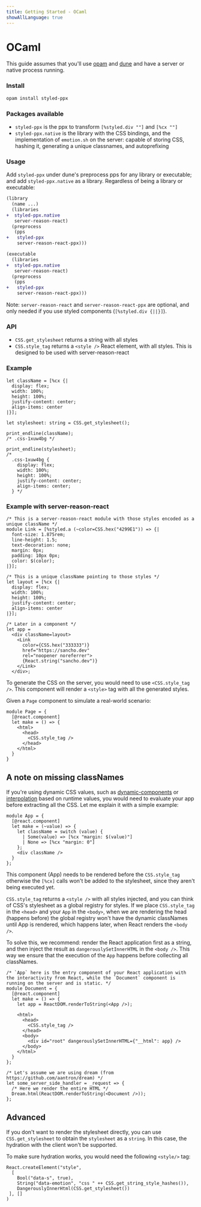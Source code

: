 ```yaml
---
title: Getting Started - OCaml
showAllLanguage: true
---
```



# OCaml

This guide assumes that you'll use [opam](https://github.com/ocaml/opam) and [dune](https://github.com/ocaml/dune) and have a server or native process running.

### Install

```bash
opam install styled-ppx
```

### Packages available

- `styled-ppx` is the ppx to transform `[%styled.div ""]` and `[%cx ""]`
- `styled-ppx.native` is the library with the CSS bindings, and the implementation of `emotion.sh` on the server: capable of storing CSS, hashing it, generating a unique classnames, and autoprefixing

### Usage

Add `styled-ppx` under dune's preprocess pps for any library or executable; and add `styled-ppx.native` as a library. Regardless of being a library or executable:

```diff
(library
  (name ...)
  (libraries
+  styled-ppx.native
   server-reason-react)
  (preprocess
   (pps
+   styled-ppx
    server-reason-react-ppx)))
```

```diff
(executable
  (libraries
+  styled-ppx.native
   server-reason-react)
  (preprocess
   (pps
+   styled-ppx
    server-reason-react-ppx)))
```

Note: `server-reason-react` and `server-reason-react-ppx` are optional, and only needed if you use styled components (`[%styled.div {||}]`).

### API

- `CSS.get_stylesheet` returns a string with all styles
- `CSS.style_tag` returns a `<style />` React element, with all styles. This is designed to be used with server-reason-react

### Example

```reason
let className = [%cx {|
  display: flex;
  width: 100%;
  height: 100%;
  justify-content: center;
  align-items: center
|}];

let stylesheet: string = CSS.get_stylesheet();

print_endline(className);
/* .css-1xuw4bg */

print_endline(stylesheet);
/*
  .css-1xuw4bg {
    display: flex;
    width: 100%;
    height: 100%;
    justify-content: center;
    align-items: center;
  } */
```

### Example with server-reason-react

```reason
/* This is a server-reason-react module with those styles encoded as a unique className */
module Link = [%styled.a (~color=CSS.hex("4299E1")) => {|
  font-size: 1.875rem;
  line-height: 1.5;
  text-decoration: none;
  margin: 0px;
  padding: 10px 0px;
  color: $(color);
|}];

/* This is a unique className pointing to those styles */
let layout = [%cx {|
  display: flex;
  width: 100%;
  height: 100%;
  justify-content: center;
  align-items: center
|}];

/* Later in a component */
let app =
  <div className=layout>
    <Link
      color={CSS.hex("333333")}
      href="https://sancho.dev"
      rel="noopener noreferrer">
      {React.string("sancho.dev")}
    </Link>
  </div>;
```

To generate the CSS on the server, you would need to use `<CSS.style_tag />`. This component will render a `<style>` tag with all the generated styles.

Given a `Page` component to simulate a real-world scenario:

```reason
module Page = {
  [@react.component]
  let make = () => {
    <html>
      <head>
        <CSS.style_tag />
      </head>
    </html>
  }
}
```

## A note on missing classNames

If you're using dynamic CSS values, such as [dynamic-components](../reference/dynamic-components) or [interpolation](../reference/interpolation) based on runtime values, you would need to evaluate your app before extracting all the CSS. Let me explain it with a simple example:

```reason
module App = {
  [@react.component]
  let make = (~value) => {
    let className = switch (value) {
      | Some(value) => [%cx "margin: $(value)"]
      | None => [%cx "margin: 0"]
    };
    <div className />
  }
};
```

This component (App) needs to be rendered before the `CSS.style_tag` otherwise the `[%cx]` calls won't be added to the stylesheet, since they aren't being executed yet.

`CSS.style_tag` returns a `<style />` with all styles injected, and you can think of CSS's stylesheet as a global registry for styles. If we place `CSS.style_tag` in the `<head>` and your `App` in the `<body>`, when we are rendering the head (happens before) the global registry won't have the dynamic classNames until App is rendered, which happens later, when React renders the `<body />`.

To solve this, we recommend: render the React application first as a string, and then inject the result as `dangerouslySetInnerHTML` in the `<body />`. This way we ensure that the execution of the `App` happens before collecting all classNames.

```reason
/* `App` here is the entry component of your React application with the interactivity from React, while the `Document` component is running on the server and is static. */
module Document = {
  [@react.component]
  let make = () => {
    let app = ReactDOM.renderToString(<App />);

    <html>
      <head>
        <CSS.style_tag />
      </head>
      <body>
        <div id="root" dangerouslySetInnerHTML={"__html": app} />
      </body>
    </html>
  }
};

/* Let's assume we are using dream (from https://github.com/aantron/dream) */
let some_server_side_handler = _request => {
  /* Here we render the entire HTML */
  Dream.html(ReactDOM.renderToString(<Document />));
};
```

## Advanced

If you don't want to render the stylesheet directly, you can use `CSS.get_stylesheet` to obtain the `stylesheet` as a `string`. In this case, the hydration with the client won't be supported.

To make sure hydration works, you would need the following `<style/>` tag:

```reason
React.createElement("style",
  [
    Bool("data-s", true),
    String("data-emotion", "css " ++ CSS.get_string_style_hashes()),
    DangerouslyInnerHtml(CSS.get_stylesheet())
 ], []
)
```
